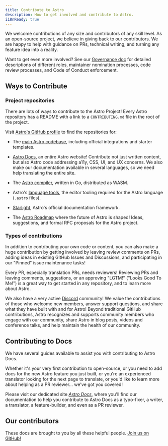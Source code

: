 ```yaml
---
title: Contribute to Astro
description: How to get involved and contribute to Astro.
i18nReady: true
---
```


We welcome contributions of any size and contributors of any skill level. As an open-source project, we believe in giving back to our contributors. We are happy to help with guidance on PRs, technical writing, and turning any feature idea into a reality.

Want to get even more involved? See our [Governance doc](https://github.com/withastro/.github/blob/main/GOVERNANCE.md) for detailed descriptions of different roles, maintainer nomination processes, code review processes, and Code of Conduct enforcement.

## Ways to Contribute

### Project repositories

There are lots of ways to contribute to the Astro Project! Every Astro repository has a README with a link to a `CONTRIBUTING.md` file in the root of the project.

Visit [Astro's GitHub profile](https://github.com/withastro) to find the repositories for:

- The [main Astro codebase](https://github.com/withastro/astro), including official integrations and starter templates.

- [Astro Docs](https://github.com/withastro/docs), an entire Astro website! Contribute not just written content, but also Astro code addressing a11y, CSS, UI, and UX concerns. We also make our documentation available in several languages, so we need help translating the entire site.

- The [Astro compiler](https://github.com/withastro/compiler), written in Go, distributed as WASM.

- Astro's [language tools](https://github.com/withastro/language-tools), the editor tooling required for the Astro language (`.astro` files).

- [Starlight](https://github.com/withastro/starlight), Astro's official documentation framework.

- The [Astro Roadmap](https://github.com/withastro/roadmap) where the future of Astro is shaped! Ideas, suggestions, and formal RFC proposals for the Astro project.

### Types of contributions

In addition to contributing your own code or content, you can also make a huge contribution by getting involved by leaving review comments on PRs, adding ideas in existing GitHub Issues and Discussions, and participating in our "Pinned" issue maintenance tasks! 

Every PR, especially translation PRs, needs reviewers! Reviewing PRs and leaving comments, suggestions, or an approving "LGTM!" ("Looks Good To Me!") is a great way to get started in any repository, and to learn more about Astro.

We also have a very active [Discord](https://astro.build/chat) community! We value the contributions of those who welcome new members, answer support questions, and share what they have built with and for Astro! Beyond traditional GitHub contributions, Astro recognizes and supports community members who engage with our community, share Astro in blog posts, videos and conference talks, and help maintain the health of our community.

## Contributing to Docs

We have several guides available to assist you with contributing to Astro Docs.

Whether it's your very first contribution to open-source, or you need to add docs for the new Astro feature you just built, or you're an experienced translator looking for the next page to translate, or you'd like to learn more about helping as a PR reviewer... we've got you covered! 

Please visit our dedicated site [*Astro Docs*](https://contribute.docs.astro.build), where you'll find our documentation to help you contribute to Astro Docs as a typo-fixer, a writer, a translator, a feature-builder, and even as a PR reviewer.

## Our contributors

These docs are brought to you by all these helpful people. [Join us on GitHub!](https://github.com/withastro/docs)

<ContributorList githubRepo="withastro/docs" />
